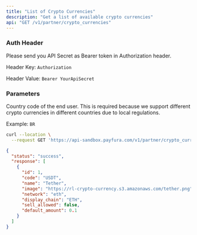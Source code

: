 ```yaml
---
title: "List of Crypto Currencies"
description: "Get a list of available crypto currencies"
api: "GET /v1/partner/crypto_currencies"
---
```


### Auth Header

Please send you API Secret as Bearer token in Authorization header.

Header Key: `Authorization`

Header Value: `Bearer YourApiSecret`
### Parameters

<Param query="countryCode" type="string" required>

Country code of the end user. This is required because we support different crypto currencies in different countries due to local regulations.

Example: `BR`

</Param>

<RequestExample>

```bash Request Example
curl --location \
  --request GET 'https://api-sandbox.payfura.com/v1/partner/crypto_currencies'
```

</RequestExample>

<ResponseExample>

```json Body
{
  "status": "success",
  "response": [
    {
      "id": 1,
      "code": "USDT",
      "name": "Tether",
      "image": "https://rl-crypto-currency.s3.amazonaws.com/tether.png",
      "network": "eth",
      "display_chain": "ETH",
      "sell_allowed": false,
      "default_amount": 0.1
    }
  ]
}
```


</ResponseExample>